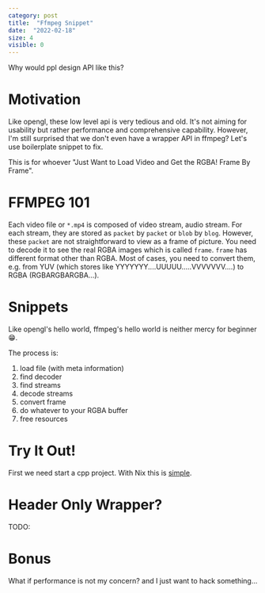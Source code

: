 ```yaml
---
category: post
title:  "Ffmpeg Snippet"
date:  "2022-02-18"
size: 4
visible: 0
---
```


Why would ppl design API like this?

# Motivation
Like opengl, these low level api is very tedious and old. It's not aiming for usability but rather performance and comprehensive capability. However, I'm still surprised that we don't even have a wrapper API in ffmpeg? Let's use boilerplate snippet to fix.

This is for whoever "Just Want to Load Video and Get the RGBA! Frame By Frame".

# FFMPEG 101
Each video file or `*.mp4` is composed of video stream, audio stream. For each stream, they are stored as `packet` by `packet` or `blob` by `blog`. However, these `packet` are not straightforward to view as a frame of picture. You need to decode it to see the real RGBA images which is called `frame`. `frame` has different format other than RGBA. Most of cases, you need to convert them, e.g. from YUV (which stores like YYYYYYY....UUUUU.....VVVVVVV....) to RGBA (RGBARGBARGBA...).

# Snippets
Like opengl's hello world, ffmpeg's hello world is neither mercy for beginner 😁. 

The process is:
1. load file (with meta information)
2. find decoder
3. find streams
4. decode streams
5. convert frame
6. do whatever to your RGBA buffer
7. free resources


# Try It Out!
First we need start a cpp project. With Nix this is [simple]().


# Header Only Wrapper?
TODO:

# Bonus
What if performance is not my concern? and I just want to hack something...
